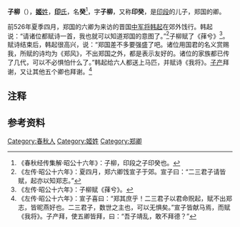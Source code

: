 {{Infobox 先秦人物
|名称= 子柳
|图像=
|图说=
|姓=[[姬姓|姬]]
|氏=[[印氏|印]]
|名=癸
|字=子柳
|别名=
|别字=
|谥号=
|时代=春秋时期
|国家=
|身份=郑卿
|出生=
|逝世=
|在位=
|父=[[印段|印段]]
|母=
|正妻=
|妾=
|子女=
|太子=
}}
'''子柳'''（{{bd|？||？||}}），[[姬姓|'''姬'''姓]]，[[印氏|'''印'''氏]]，名'''癸'''<ref>《春秋经传集解·昭公十六年》：子柳，印段之子印癸也。</ref>，字'''子柳'''，又称'''印癸'''，是[[印段|印段]]的儿子，郑国的卿。

前526年夏季四月，郑国的六卿为来访的晋国[[中军将|中军将]][[韩起|韩起]]在郊外饯行。韩起说：“请诸位都赋诗一首，我也就可以知道郑国的意图了。”<ref>《左传·昭公十六年》：夏四月，郑六卿饯宣子于郊。宣子曰：“二三君子请皆赋，起亦以知郑志。”</ref>子柳赋了《萚兮》<ref>《左传·昭公十六年》：子柳赋《萚兮》。</ref>{{noteTag|1=《春秋经传集解·昭公十六年》：《萚兮》诗取其“倡予和女”，言宣子倡，己将和从之。}}。赋诗结束后，韩起很高兴，说：“郑国差不多要强盛了吧。诸位用国君的名义赏赐我，所赋的诗均为《郑风》，不出郑国之外，都是表示友好的。诸位的家族都已传了几代，可以不必惧怕什么了。”韩起给六人都送上马匹，并赋诗《我将》{{noteTag|1=《春秋经传集解·昭公十六年》：《我将》，《诗·颂》。取其“日靖四方”，“我其夙夜，畏天之威”，言志在靖乱，畏惧天威。}}。[[子产|子产]]拜谢，又让其他五个卿也拜谢。<ref>《左传·昭公十六年》：宣子喜曰：“郑其庶乎！二三君子以君命贶起，赋不出郑志，皆昵燕好也。二三君子，数世之主也，可以无惧矣。”宣子皆献马焉，而赋《我将》。子产拜，使五卿皆拜，曰：“吾子靖乱，敢不拜德？”</ref>

== 注释 ==
<div class="references-small">
{{NoteFoot}}
</div>

== 参考资料 ==
{{reflist}}

[[Category:春秋人|Category:春秋人]]
[[Category:姬姓|Category:姬姓]]
[[Category:郑卿|Category:郑卿]]